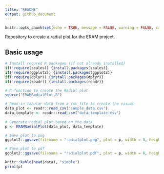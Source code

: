 ```yaml
---
title: "README"
output: github_document
---
```


```r
knitr::opts_chunk$set(echo = TRUE, message = FALSE, warning = FALSE, cache = TRUE)
```

Repository to create a radial plot for the ERAM project.

## Basic usage

```r

# Install requred R packages (if not already installed)
if(!require(scales)) {install.packages(scales)}
if(!require(ggplot2)) {install.packages(ggplot2)}
if(!require(dplyr)) {install.packages(dplyr)}
if(!require(readr)) {install.packages(readr)}

# R function to create the Radial plot
source("ERAMRadialPlot.R")

# Read-in tabular data from a csv file to create the visual
data_plot <- readr::read_csv("sample_data.csv")
data_template <- readr::read_csv("data_template.csv")
  
# Generate radial plot based on the data
p <- ERAMRadialPlot(data_plot, data_template)

# Save plot to png  
ggplot2::ggsave(filename = "radialplot.png", plot = p, width = 8, height = 8)

# Save plot to pdf 
ggplot2::ggsave(filename = "radialplot.pdf", plot = p, width = 8, height = 8)
```

```r
knitr::kable(head(data), "simple")
print(p)
```
